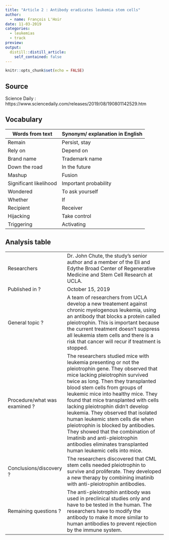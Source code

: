 ```yaml
---
title: "Article 2 : Antibody eradicates leukemia stem cells"
author:
  - name: François L'Hoir
date: 11-03-2019
categories:
  - leukemias
  - track
preview: 
output:
  distill::distill_article:
    self_contained: false
---
```


```r
knitr::opts_chunk$set(echo = FALSE)
```

## Source
Science Daily : https://www.sciencedaily.com/releases/2019/08/190801142529.htm 

## Vocabulary 

| Words from text        | Synonym/ explanation in English |
| ---------------------- | ------------------------------- |
| Remain                 | Persist, stay                   |
| Rely on                | Depend on                       |
| Brand name             | Trademark name                  |
| Down the road          | In the future                   |
| Mashup                 | Fusion                          |
| Significant likelihood | Important probability           |
| Wondered               | To ask yourself                 |
| Whether                | If                              |
| Recipient              | Receiver                        |
| Hijacking              | Take control                    |
| Triggering             | Activating                      |

## Analysis table 

|                               |                                                                                                                                                                                                                                                                                                                                                                                                                                                                                                                                                                                         |
| ----------------------------- | --------------------------------------------------------------------------------------------------------------------------------------------------------------------------------------------------------------------------------------------------------------------------------------------------------------------------------------------------------------------------------------------------------------------------------------------------------------------------------------------------------------------------------------------------------------------------------------- |
| Researchers                   | Dr. John Chute, the study’s senior author and a member of the Eli and Edythe Broad Center of Regenerative Medicine and Stem Cell Research at UCLA.                                                                                                                                                                                                                                                                                                                                                                                                                                      |
| Published in ?                | October 15, 2019                                                                                                                                                                                                                                                                                                                                                                                                                                                                                                                                                                        |
| General topic ?               | A team of researchers from UCLA develop a new treatement against chronic myelogenous leukemia, using an antibody that blocks a protein called pleiotrophin. This is important because the current treatment doesn’t suppress all leukemia stem cells and there is a risk that cancer will recur if treatment is stopped.                                                                                                                                                                                                                                                                |
| Procedure/what was examined ? | The researchers studied mice with leukemia presenting or not the pleiotrophin gene. They observed that mice lacking pleiotrophin survived twice as long. Then they transplanted blood stem cells from groups of leukemic mice into healthy mice. They found that mice transplanted with cells lacking pleiotrophin didn’t develop leukemia. They observed that isolated human leukemic stem cells die when pleiotrophin is blocked by antibodies. They showed that the combination of Imatinib and anti-pleiotrophin antibodies eliminates transplanted human leukemic cells into mice. |
| Conclusions/discovery ?       | The researchers discovered that CML stem cells needed pleiotrophin to survive and proliferate. They developed a new therapy by combining imatinib with anti-pleiotrophin antibodies.                                                                                                                                                                                                                                                                                                                                                                                                    |
| Remaining questions ?         | The anti-pleiotrophin antibody was used in preclinical studies only and have to be tested in the human.  The researchers have to modify the antibody to make it more similar to human antibodies to prevent rejection by the immune system.                                                                                                                                                                                                                                                                                                                                             |

